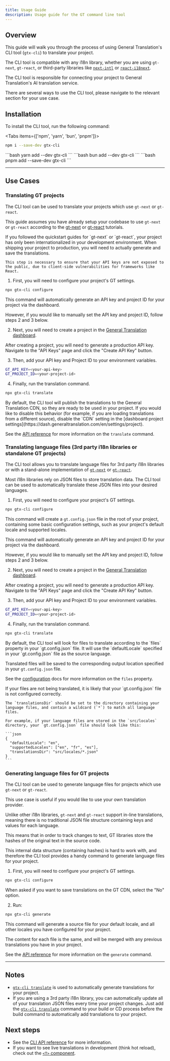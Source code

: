 ```yaml
---
title: Usage Guide
description: Usage guide for the GT command line tool
---
```


## Overview

This guide will walk you through the process of using General Translation's CLI tool (`gtx-cli`) to translate your project.

The CLI tool is compatible with any i18n library, whether you are using `gt-next`, `gt-react`, or third-party libraries like [`next-intl`](/docs/cli/formats/next-intl-quickstart) or [`react-i18next`](/docs/cli/formats/react-i18next-quickstart).

The CLI tool is responsible for connecting your project to General Translation's AI translation service.

There are several ways to use the CLI tool, please navigate to the relevant section for your use case.

## Installation

To install the CLI tool, run the following command:


<Tabs items={['npm', 'yarn', 'bun', 'pnpm']}>
  <Tab value="npm">
  ```bash 
  npm i --save-dev gtx-cli
  ``` 
  </Tab>
  <Tab value="yarn">
  ```bash 
  yarn add --dev gtx-cli
  ```
  </Tab>

  <Tab value="bun">
  ```bash 
  bun add --dev gtx-cli
  ```
  </Tab>
  <Tab value="pnpm">
  ```bash 
  pnpm add --save-dev gtx-cli
  ```
  </Tab>
</Tabs>

---

## Use Cases


### Translating GT projects

The CLI tool can be used to translate your projects which use `gt-next` or `gt-react`.

This guide assumes you have already setup your codebase to use `gt-next` or `gt-react` according to the [gt-next](/docs/next/tutorials/quickstart) or [gt-react](/docs/react/tutorials/quickstart) tutorials.


<Accordions>
  <Accordion title="My project is already in multiple languages in development, what's the point of this step?">
    If you followed the quickstart guides for `gt-next` or `gt-react`, your project has only been internationalized in your
    development environment. When shipping your project to production, you will need to actually generate and save the translations.
  
    This step is necessary to ensure that your API keys are not exposed to the public, due to client-side vulnerabilities for frameworks like React.
   
  </Accordion>
</Accordions>

1. First, you will need to configure your project's GT settings.

```bash
npx gtx-cli configure
```
<Callout type="info">
  This command will automatically generate an API key and project ID for your project via the dashboard.

  However, if you would like to manually set the API key and project ID, follow steps 2 and 3 below.
</Callout>

2. Next, you will need to create a project in the [General Translation dashboard](https://generaltranslation.com/dashboard).

After creating a project, you will need to generate a production API key. Navigate to the "API Keys" page and click the "Create API Key" button.

3. Then, add your API key and Project ID to your environment variables.

```bash title=".env"
GT_API_KEY=<your-api-key>
GT_PROJECT_ID=<your-project-id>
```

4. Finally, run the translation command.

```bash
npx gtx-cli translate
```

<Callout type="info">
  By default, the CLI tool will publish the translations to the General Translation CDN, so they are ready to be used in your project.
  If you would like to disable this behavior (for example, if you are loading translations from a different source), disable the `CDN` setting in the [dashboard project settings](https://dash.generaltranslation.com/en/settings/project).
</Callout>

See the [API reference](/docs/cli/translate) for more information on the `translate` command.



### Translating language files (3rd party i18n libraries or standalone GT projects)

The CLI tool allows you to translate language files for 3rd party i18n libraries or with a stand-alone implementation of [`gt-next`](/docs/next/concepts/stand-alone) or [`gt-react`](/docs/react/concepts/stand-alone).

Most i18n libraries rely on JSON files to store translation data.
The CLI tool can be used to automatically translate these JSON files into your desired languages.

1. First, you will need to configure your project's GT settings.

```bash
npx gtx-cli configure
```
This command will create a `gt.config.json` file in the root of your project, containing some basic configuration settings, such as your project's default locale and supported locales.

<Callout type="info">
  This command will automatically generate an API key and project ID for your project via the dashboard.

  However, if you would like to manually set the API key and project ID, follow steps 2 and 3 below.
</Callout>

2. Next, you will need to create a project in the [General Translation dashboard](https://generaltranslation.com/dashboard).

After creating a project, you will need to generate a production API key. Navigate to the "API Keys" page and click the "Create API Key" button.

3. Then, add your API key and Project ID to your environment variables.

```bash title=".env"
GT_API_KEY=<your-api-key>
GT_PROJECT_ID=<your-project-id>
```

4. Finally, run the translation command.

```bash
npx gtx-cli translate
```

<Callout type="info">
  By default, the CLI tool will look for files to translate according to the `files` property in your `gt.config.json` file.
  It will use the `defaultLocale` specified in your `gt.config.json` file as the source language.

  Translated files will be saved to the corresponding output location specified in your `gt.config.json` file.

  See the [configuration](/docs/cli/reference/config) docs for more information on the `files` property.
</Callout>


<Accordions>
  <Accordion title="Why are my files not being translated?">
    If your files are not being translated, it is likely that your `gt.config.json` file is not configured correctly.

    The `translationsDir` should be set to the directory containing your language files, and contain a wildcard (`*`) to match all language files.

    For example, if your language files are stored in the `src/locales` directory, your `gt.config.json` file should look like this:

    ```json
    {
      "defaultLocale": "en",
      "supportedLocales": ["en", "fr", "es"],
      "translationsDir": "src/locales/*.json"
    }
    ```
  </Accordion>
</Accordions>

### Generating language files for GT projects

The CLI tool can be used to generate language files for projects which use `gt-next` or `gt-react`.

This use case is useful if you would like to use your own translation provider. 

Unlike other i18n libraries, `gt-next` and `gt-react` support in-line translations, meaning there is no traditional JSON file structure containing keys and values for each language.

This means that in order to track changes to text, GT libraries store the hashes of the original text in the source code.

This internal data structure (containing hashes) is hard to work with, and therefore the CLI tool provides a handy command to generate language files for your project.

1. First, you will need to configure your project's GT settings.

```bash
npx gtx-cli configure
```

When asked if you want to save translations on the GT CDN, select the "No" option.

2. Run:

```bash
npx gtx-cli generate
```

This command will generate a source file for your default locale, and all other locales you have configured for your project.

The content for each file is the same, and will be merged with any previous translations you have in your project.

See the [API reference](/docs/cli/generate) for more information on the `generate` command.

---

## Notes
 * [`gtx-cli translate`](/docs/cli/translate) is used to automatically generate translations for your project.
 * If you are using a 3rd party i18n library, you can automatically update all of your translation JSON files every time your project changes. Just add the [`gtx-cli translate`](/docs/cli/translate) command to your build or CD process before the build command to automatically add translations to your project.

## Next steps
 * See the [CLI API reference](/docs/cli) for more information.
 * If you want to see live translations in development (think hot reload), check out the [`<T>` component](/docs/react/guides/jsx).